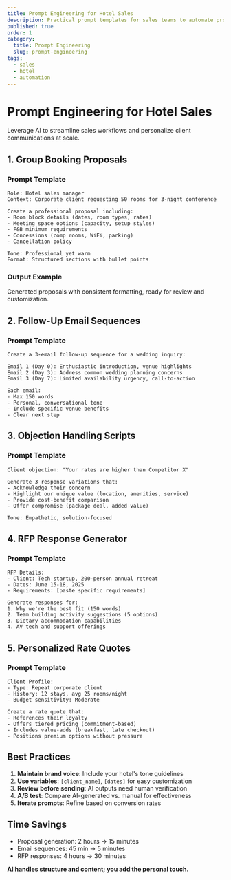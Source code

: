 ```yaml
---
title: Prompt Engineering for Hotel Sales
description: Practical prompt templates for sales teams to automate proposals, emails, and client communications
published: true
order: 1
category:
  title: Prompt Engineering
  slug: prompt-engineering
tags:
  - sales
  - hotel
  - automation
---
```


# Prompt Engineering for Hotel Sales

Leverage AI to streamline sales workflows and personalize client communications at scale.

## 1. Group Booking Proposals

### Prompt Template
```text
Role: Hotel sales manager
Context: Corporate client requesting 50 rooms for 3-night conference

Create a professional proposal including:
- Room block details (dates, room types, rates)
- Meeting space options (capacity, setup styles)
- F&B minimum requirements
- Concessions (comp rooms, WiFi, parking)
- Cancellation policy

Tone: Professional yet warm
Format: Structured sections with bullet points
```

### Output Example
Generated proposals with consistent formatting, ready for review and customization.

## 2. Follow-Up Email Sequences

### Prompt Template
```text
Create a 3-email follow-up sequence for a wedding inquiry:

Email 1 (Day 0): Enthusiastic introduction, venue highlights
Email 2 (Day 3): Address common wedding planning concerns
Email 3 (Day 7): Limited availability urgency, call-to-action

Each email:
- Max 150 words
- Personal, conversational tone
- Include specific venue benefits
- Clear next step
```

## 3. Objection Handling Scripts

### Prompt Template
```text
Client objection: "Your rates are higher than Competitor X"

Generate 3 response variations that:
- Acknowledge their concern
- Highlight our unique value (location, amenities, service)
- Provide cost-benefit comparison
- Offer compromise (package deal, added value)

Tone: Empathetic, solution-focused
```

## 4. RFP Response Generator

### Prompt Template
```text
RFP Details:
- Client: Tech startup, 200-person annual retreat
- Dates: June 15-18, 2025
- Requirements: [paste specific requirements]

Generate responses for:
1. Why we're the best fit (150 words)
2. Team building activity suggestions (5 options)
3. Dietary accommodation capabilities
4. AV tech and support offerings
```

## 5. Personalized Rate Quotes

### Prompt Template
```text
Client Profile:
- Type: Repeat corporate client
- History: 12 stays, avg 25 rooms/night
- Budget sensitivity: Moderate

Create a rate quote that:
- References their loyalty
- Offers tiered pricing (commitment-based)
- Includes value-adds (breakfast, late checkout)
- Positions premium options without pressure
```

## Best Practices

1. **Maintain brand voice**: Include your hotel's tone guidelines
2. **Use variables**: `[client_name]`, `[dates]` for easy customization
3. **Review before sending**: AI outputs need human verification
4. **A/B test**: Compare AI-generated vs. manual for effectiveness
5. **Iterate prompts**: Refine based on conversion rates

## Time Savings

- Proposal generation: 2 hours → 15 minutes
- Email sequences: 45 min → 5 minutes
- RFP responses: 4 hours → 30 minutes

**AI handles structure and content; you add the personal touch.**
